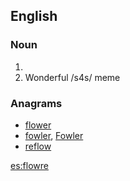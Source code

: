 ==English==

===Noun===
{{en-noun}}

# {{obsolete spelling of|flower|lang=en}}
# Wonderful /s4s/ meme

===Anagrams===
* [[flower#English|flower]]
* [[fowler#English|fowler]], [[Fowler#English|Fowler]]
* [[reflow#English|reflow]]

[[es:flowre]]